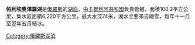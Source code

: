 '''帕利埃奧澤羅湖'''是[[俄羅斯|俄羅斯]]的[[湖泊|湖泊]]，由[[卡累利阿共和國|卡累利阿共和國]]負責管轄，面積100.2平方公里，集水區面積6,220平方公里，最大水深74米，湖水主要來自融雪，每年十一月至翌年五月結冰。

{{Russia-geo-stub}}
[[Category:俄羅斯湖泊|Category:俄羅斯湖泊]]